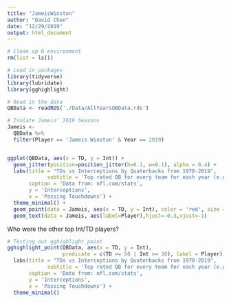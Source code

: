 ```yaml
---
title: "JameisWinston"
author: "David Chen"
date: "12/29/2019"
output: html_document
---
```

```r
# Clean up R environment
rm(list = ls())

# Load in packages
library(tidyverse)
library(lubridate)
library(gghighlight)

# Read in the data
QBData <- readRDS('./Data/AllYearsQBData.rds')
```

```r
# Isolate Jameis' 2019 Seasons
Jameis <-
  QBData %>%
  filter(Player == 'Jameis Winston' & Year == 2019)


ggplot(QBData, aes(x = TD, y = Int)) +
  geom_jitter(position=position_jitter(h=0.1, w=0.1), alpha = 0.4) +
  labs(title = "TDs vs Interceptions by Quaterbacks from 1970-2019",
             subtitle = 'Top rated QB for every team for each year (e.g. in 2019 only Dree Brees and not Terry Bridgewater', 
       caption = 'Data from: nfl.com/stats',
       y = 'Interceptions',
       x = 'Passing Touchdowns') +
  theme_minimal() +
  geom_point(data = Jameis, aes(x = TD, y = Int), color = 'red', size = 3) +
  geom_text(data = Jameis, aes(label=Player),hjust=-0.3,vjust=-1) 
```


Who were the other top Int/TD players? 
```r
# Testing out gghighlight_point
gghighlight_point(QBData, aes(x = TD, y = Int), 
                  predicate = c(TD >= 50 | Int >= 30), label = Player) +
  labs(title = "TDs vs Interceptions by Quaterbacks from 1970-2019",
             subtitle = 'Top rated QB for every team for each year (e.g. in 2019 only Dree Brees and not Terry Bridgewater', 
       caption = 'Data from: nfl.com/stats',
       y = 'Interceptions',
       x = 'Passing Touchdowns') +
  theme_minimal()
```